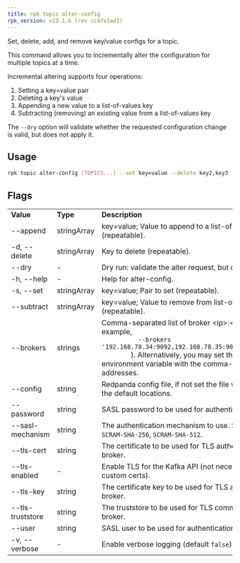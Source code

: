 ```yaml
---
title: rpk topic alter-config
rpk_version: v23.1.6 (rev cc47e1ad1)
---
```


<head>
  <meta name="title" content="rpk topic alter-config | Redpanda Docs" />
  <meta name="description" content="rpk topic alter-config" />
  <link rel="canonical" href="https://docs.redpanda.com/docs/reference/rpk/rpk-topic/rpk-topic-alter-config/" />
</head>

Set, delete, add, and remove key/value configs for a topic.

This command allows you to incrementally alter the configuration for multiple
topics at a time.

Incremental altering supports four operations:

1. Setting a key=value pair
2. Deleting a key's value
3. Appending a new value to a list-of-values key
4. Subtracting (removing) an existing value from a list-of-values key

The `--dry` option will validate whether the requested configuration change is
valid, but does not apply it.

## Usage

```bash
rpk topic alter-config [TOPICS...] --set key=value --delete key2,key3 [flags]
```

## Flags

<table>
  <tbody>
    <tr>
      <td>
        <strong>Value</strong>
      </td>
      <td>
        <strong>Type</strong>
      </td>
      <td>
        <strong>Description</strong>
      </td>
    </tr>
    <tr>
      <td>--append</td>
      <td>stringArray</td>
      <td>key=value; Value to append to a list-of-values key (repeatable).</td>
    </tr>
    <tr>
      <td>-d, --delete</td>
      <td>stringArray</td>
      <td>Key to delete (repeatable).</td>
    </tr>
    <tr>
      <td>--dry</td>
      <td>-</td>
      <td>Dry run: validate the alter request, but do not apply.</td>
    </tr>
    <tr>
      <td>-h, --help</td>
      <td>-</td>
      <td>Help for alter-config.</td>
    </tr>
    <tr>
      <td>-s, --set</td>
      <td>stringArray</td>
      <td>key=value; Pair to set (repeatable).</td>
    </tr>
    <tr>
      <td>--subtract</td>
      <td>stringArray</td>
      <td>key=value; Value to remove from list-of-values key (repeatable).</td>
    </tr>
    <tr>
      <td>--brokers</td>
      <td>strings</td>
      <td>
        Comma-separated list of broker &lt;ip&gt;:&lt;port&gt; pairs (for example,
        <code>
          --brokers '192.168.78.34:9092,192.168.78.35:9092,192.179.23.54:9092'
        </code>
        ). Alternatively, you may set the <code>REDPANDA_BROKERS</code>
        environment variable with the comma-separated list of broker addresses.
      </td>
    </tr>
    <tr>
      <td>--config</td>
      <td>string</td>
      <td>
        Redpanda config file, if not set the file will be searched for in the
        default locations.
      </td>
    </tr>
    <tr>
      <td>--password</td>
      <td>string</td>
      <td>SASL password to be used for authentication.</td>
    </tr>
    <tr>
      <td>--sasl-mechanism</td>
      <td>string</td>
      <td>
        The authentication mechanism to use. Supported values:
        <code>SCRAM-SHA-256</code>, <code>SCRAM-SHA-512</code>.
      </td>
    </tr>
    <tr>
      <td>--tls-cert</td>
      <td>string</td>
      <td>
        The certificate to be used for TLS authentication with the broker.
      </td>
    </tr>
    <tr>
      <td>--tls-enabled</td>
      <td>-</td>
      <td>
        Enable TLS for the Kafka API (not necessary if specifying custom certs).
      </td>
    </tr>
    <tr>
      <td>--tls-key</td>
      <td>string</td>
      <td>
        The certificate key to be used for TLS authentication with the broker.
      </td>
    </tr>
    <tr>
      <td>--tls-truststore</td>
      <td>string</td>
      <td>The truststore to be used for TLS communication with the broker.</td>
    </tr>
    <tr>
      <td>--user</td>
      <td>string</td>
      <td>SASL user to be used for authentication.</td>
    </tr>
    <tr>
      <td>-v, --verbose</td>
      <td>-</td>
      <td>
        Enable verbose logging (default <code>false</code>).
      </td>
    </tr>
  </tbody>
</table>
